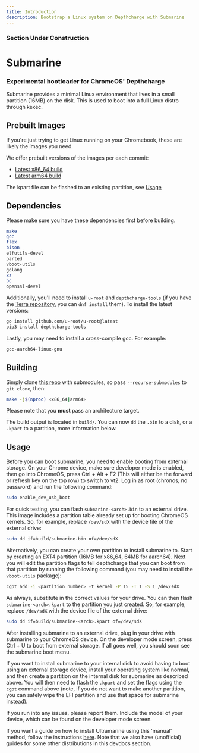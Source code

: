 ```yaml
---
title: Introduction
description: Bootstrap a Linux system on Depthcharge with Submarine
---
```


### Section Under Construction

# Submarine
### Experimental bootloader for ChromeOS' Depthcharge

Submarine provides a minimal Linux environment that lives in a small partition (16MB) on the disk.
This is used to boot into a full Linux distro through kexec.


## Prebuilt Images
If you're just trying to get Linux running on your Chromebook, these are likely the images you need.

We offer prebuilt versions of the images per each commit:

- [Latest x86_64 build](https://nightly.link/FyraLabs/submarine/workflows/build/main/submarine-x86_64.zip)
- [Latest arm64 build](https://nightly.link/FyraLabs/submarine/workflows/build/main/submarine-arm64.zip)

The kpart file can be flashed to an existing partition, see [Usage](submarine#usage)

## Dependencies

Please make sure you have these dependencies first before building.

```bash
make
gcc
flex
bison
elfutils-devel
parted
vboot-utils
golang
xz
bc
openssl-devel
```

Additionally, you'll need to install `u-root` and `depthcharge-tools` (if you have the [Terra repository](https://terra.fyralabs.com/), you can `dnf install` them).
To install the latest versions:

```bash
go install github.com/u-root/u-root@latest
pip3 install depthcharge-tools
```

Lastly, you may need to install a cross-compile gcc. For example:

```bash
gcc-aarch64-linux-gnu
```

## Building

Simply clone [this repo](https://github.com/FyraLabs/submarine) with submodules, so pass `--recurse-submodules` to `git clone`, then:

```bash
make -j$(nproc) <x86_64|arm64>
```

Please note that you **must** pass an architecture target.

The build output is located in `build/`.
You can now `dd` the `.bin` to a disk, or a `.kpart` to a partition, more information below.

## Usage

Before you can boot submarine, you need to enable booting from external storage. On your Chrome device, make sure developer mode is enabled, then go into ChromeOS, press Ctrl + Alt + F2 (This will either be the forward or refresh key on the top row) to switch to vt2. Log in as root (chronos, no password) and run the following command:

```bash
sudo enable_dev_usb_boot
```

For quick testing, you can flash `submarine-<arch>.bin` to an external drive. This image includes a partition table already set up for booting ChromeOS kernels.
So, for example, replace `/dev/sdX` with the device file of the external drive:

```bash
sudo dd if=build/submarine.bin of=/dev/sdX
```

Alternatively, you can create your own partition to install submarine to. Start by creating an EXT4 partition (16MB for x86_64, 64MB for aarch64). Next you will edit the partition flags to tell depthcharge that you can boot from that partition by running the following command (you may need to install the `vboot-utils` package):

```bash
cgpt add -i <partition number> -t kernel -P 15 -T 1 -S 1 /dev/sdX
```

As always, substitute in the correct values for your drive. You can then flash `submarine-<arch>.kpart` to the partition you just created.
So, for example, replace `/dev/sdX` with the device file of the external drive:

```bash
sudo dd if=build/submarine-<arch>.kpart of=/dev/sdX
```

After installing submarine to an external drive, plug in your drive with submarine to your ChromeOS device. On the developer mode screen, press Ctrl + U to boot from external storage. If all goes well, you should soon see the submarine boot menu.

If you want to install submarine to your internal disk to avoid having to boot using an external storage device, install your operating system like normal, and then create a partition on the internal disk for submarine as described above.
You will then need to flash the `.kpart` and set the flags using the `cgpt` command above (note, if you do not want to make another partition, you can safely wipe the EFI partition and use that space for submarine instead).

If you run into any issues, please report them. Include the model of your device, which can be found on the developer mode screen.

If you want a guide on how to install Ultramarine using this 'manual' method, follow the instructions [here](https://wiki.ultramarine-linux.org/en/anywhere/chromebook/#manual-installation---note-that-ultramarine-chromebook-edition-will-be-a-much-easier-experience-once-released).
Note that we also have (unofficial) guides for some other distributions in this devdocs section.
